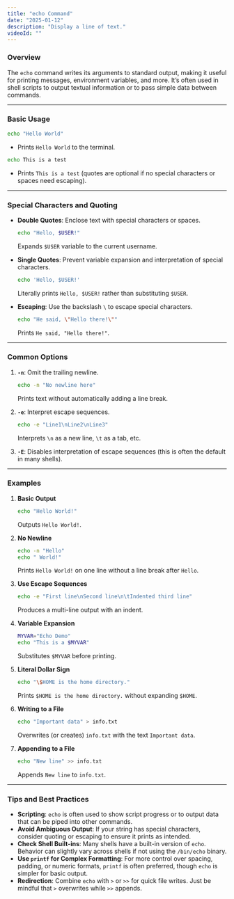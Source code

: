 ```yaml
---
title: "echo Command"
date: "2025-01-12"
description: "Display a line of text."
videoId: ""
---
```


### Overview

The `echo` command writes its arguments to standard output, making it useful for printing messages, environment variables, and more. It’s often used in shell scripts to output textual information or to pass simple data between commands.

---

### Basic Usage

```bash
echo "Hello World"
```
- Prints `Hello World` to the terminal.

```bash
echo This is a test
```
- Prints `This is a test` (quotes are optional if no special characters or spaces need escaping).

---

### Special Characters and Quoting

- **Double Quotes**: Enclose text with special characters or spaces.
  ```bash
  echo "Hello, $USER!"
  ```
  Expands `$USER` variable to the current username.

- **Single Quotes**: Prevent variable expansion and interpretation of special characters.
  ```bash
  echo 'Hello, $USER!'
  ```
  Literally prints `Hello, $USER!` rather than substituting `$USER`.

- **Escaping**: Use the backslash `\` to escape special characters.
  ```bash
  echo "He said, \"Hello there!\""
  ```
  Prints `He said, "Hello there!"`.

---

### Common Options

1. **`-n`**: Omit the trailing newline.
   ```bash
   echo -n "No newline here"
   ```
   Prints text without automatically adding a line break.

2. **`-e`**: Interpret escape sequences.
   ```bash
   echo -e "Line1\nLine2\nLine3"
   ```
   Interprets `\n` as a new line, `\t` as a tab, etc.

3. **`-E`**: Disables interpretation of escape sequences (this is often the default in many shells).

---

### Examples

1. **Basic Output**
   ```bash
   echo "Hello World!"
   ```
   Outputs `Hello World!`.

2. **No Newline**
   ```bash
   echo -n "Hello"
   echo " World!"
   ```
   Prints `Hello World!` on one line without a line break after `Hello`.

3. **Use Escape Sequences**
   ```bash
   echo -e "First line\nSecond line\n\tIndented third line"
   ```
   Produces a multi-line output with an indent.

4. **Variable Expansion**
   ```bash
   MYVAR="Echo Demo"
   echo "This is a $MYVAR"
   ```
   Substitutes `$MYVAR` before printing.

5. **Literal Dollar Sign**
   ```bash
   echo "\$HOME is the home directory."
   ```
   Prints `$HOME is the home directory.` without expanding `$HOME`.

6. **Writing to a File**
   ```bash
   echo "Important data" > info.txt
   ```
   Overwrites (or creates) `info.txt` with the text `Important data`.

7. **Appending to a File**
   ```bash
   echo "New line" >> info.txt
   ```
   Appends `New line` to `info.txt`.

---

### Tips and Best Practices

- **Scripting**: `echo` is often used to show script progress or to output data that can be piped into other commands.
- **Avoid Ambiguous Output**: If your string has special characters, consider quoting or escaping to ensure it prints as intended.
- **Check Shell Built-ins**: Many shells have a built-in version of `echo`. Behavior can slightly vary across shells if not using the `/bin/echo` binary.
- **Use `printf` for Complex Formatting**: For more control over spacing, padding, or numeric formats, `printf` is often preferred, though `echo` is simpler for basic output.
- **Redirection**: Combine `echo` with `>` or `>>` for quick file writes. Just be mindful that `>` overwrites while `>>` appends.